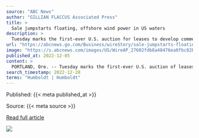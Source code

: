 ```yaml
---
source: "ABC News"
author: "GILLIAN FLACCUS Associated Press"
title: >
  Sale jumpstarts floating, offshore wind power in US waters
description: >
  Tuesday marks the first-ever U.S. auction for leases to develop commercial-scale floating wind farms in the deep waters off the West Coast
url: "https://abcnews.go.com/Business/wireStory/sale-jumpstarts-floating-offshore-wind-power-us-waters-94515154"
image: "https://s.abcnews.com/images/US/WireAP_27602fdb8a48476ea0fbc82b55a7dbf0_16x9_992.jpg"
published_at: 2022-12-05
content: >
  PORTLAND, Ore. -- Tuesday marks the first-ever U.S. auction of leases to develop commercial-scale floating wind farms, in the deep waters off the West Coast.  The live, online auction for the five le… [+7277 chars]
search_timestamp: 2022-12-28
terms: "Humboldt | Humboldt"
---
```



Published: {{< meta published_at >}}


Source: {{< meta source >}}


[Read full article]({{< meta url >}})



![](`r rmarkdown::metadata$image[1]`)
